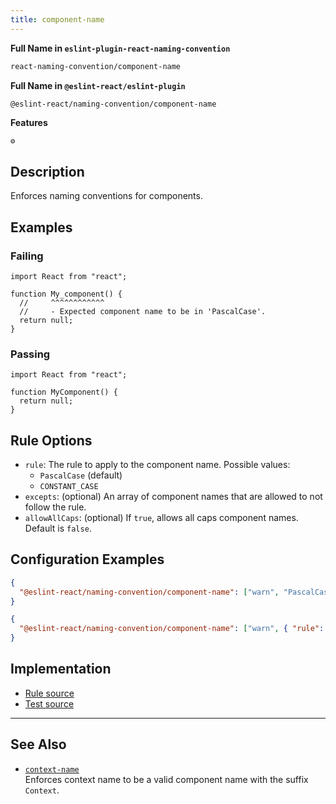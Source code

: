 ```yaml
---
title: component-name
---
```


**Full Name in `eslint-plugin-react-naming-convention`**

```sh copy
react-naming-convention/component-name
```

**Full Name in `@eslint-react/eslint-plugin`**

```sh copy
@eslint-react/naming-convention/component-name
```

**Features**

`⚙️`

## Description

Enforces naming conventions for components.

## Examples

### Failing

```tsx
import React from "react";

function My_component() {
  //     ^^^^^^^^^^^^
  //     - Expected component name to be in 'PascalCase'.
  return null;
}
```

### Passing

```tsx
import React from "react";

function MyComponent() {
  return null;
}
```

## Rule Options

- `rule`: The rule to apply to the component name. Possible values:
  - `PascalCase` (default)
  - `CONSTANT_CASE`
- `excepts`: (optional) An array of component names that are allowed to not follow the rule.
- `allowAllCaps`: (optional) If `true`, allows all caps component names. Default is `false`.

## Configuration Examples

```json
{
  "@eslint-react/naming-convention/component-name": ["warn", "PascalCase"]
}
```

```json
{
  "@eslint-react/naming-convention/component-name": ["warn", { "rule": "PascalCase", "allowAllCaps": true }]
}
```

## Implementation

- [Rule source](https://github.com/Rel1cx/eslint-react/tree/main/packages/plugins/eslint-plugin-react-naming-convention/src/rules/component-name.ts)
- [Test source](https://github.com/Rel1cx/eslint-react/tree/main/packages/plugins/eslint-plugin-react-naming-convention/src/rules/component-name.spec.ts)

---

## See Also

- [`context-name`](./naming-convention-context-name)\
  Enforces context name to be a valid component name with the suffix `Context`.
